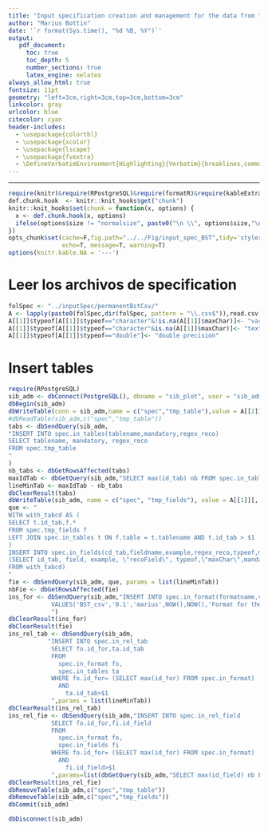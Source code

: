 ```yaml
---
title: "Input specification creation and management for the data from the Dry Forest plots from Colombia (red BST-COL)."
author: "Marius Bottin"
date: '`r format(Sys.time(), "%d %B, %Y")`'
output: 
   pdf_document:
     toc: true
     toc_depth: 5
     number_sections: true
     latex_engine: xelatex
always_allow_html: true
fontsize: 11pt
geometry: "left=3cm,right=3cm,top=3cm,bottom=3cm"
linkcolor: gray
urlcolor: blue
citecolor: cyan
header-includes:
  - \usepackage{colortbl}
  - \usepackage{xcolor}       
  - \usepackage{lscape}
  - \usepackage{fvextra}
  - \DefineVerbatimEnvironment{Highlighting}{Verbatim}{breaklines,commandchars=\\\{\}}
--- 
```



***************

```r
require(knitr)&require(RPostgreSQL)&require(formatR)&require(kableExtra)
def.chunk.hook  <- knitr::knit_hooks$get("chunk")
knitr::knit_hooks$set(chunk = function(x, options) {
  x <- def.chunk.hook(x, options)
  ifelse(options$size != "normalsize", paste0("\n \\", options$size,"\n\n", x, "\n\n \\normalsize"), x)
})
opts_chunk$set(cache=F,fig.path="../../Fig/input_spec_BST",tidy='styler',cache.rebuild = F,formatSQL = TRUE, size='scriptsize',
               echo=T, message=T, warning=T)
options(knitr.kable.NA = '---')
```

# Leer los archivos de specification


```r
folSpec <- "../inputSpec/permanentBstCsv/"
A <- lapply(paste0(folSpec,dir(folSpec, pattern = "\\.csv$")),read.csv)
A[[1]]$typeof[A[[1]]$typeof=="character"&!is.na(A[[1]]$maxChar)]<- "varchar"
A[[1]]$typeof[A[[1]]$typeof=="character"&is.na(A[[1]]$maxChar)]<- "text"
A[[1]]$typeof[A[[1]]$typeof=="double"]<- "double precision"
```

# Insert tables

```r
require(RPostgreSQL)
sib_adm <- dbConnect(PostgreSQL(), dbname = "sib_plot", user = "sib_adm", password = "sib")
dbBegin(sib_adm)
dbWriteTable(conn = sib_adm,name = c("spec","tmp_table"),value = A[[2]], temporary = T)
#dbReadTable(sib_adm,c("spec","tmp_table"))
tabs <- dbSendQuery(sib_adm,
"INSERT INTO spec.in_tables(tablename,mandatory,regex_reco)
SELECT tablename, mandatory, regex_reco
FROM spec.tmp_table
"
)
nb_tabs <- dbGetRowsAffected(tabs)
maxIdTab <- dbGetQuery(sib_adm,"SELECT max(id_tab) nb FROM spec.in_tables")$nb
lineMinTab <- maxIdTab - nb_tabs
dbClearResult(tabs)
dbWriteTable(sib_adm, name = c("spec", "tmp_fields"), value = A[[1]][,!apply(A[[1]],2,function(x)all(is.na(x)))], temporary = T)
que <- "
WITH with_tabcd AS (
SELECT t.id_tab,f.*
FROM spec.tmp_fields f
LEFT JOIN spec.in_tables t ON f.table = t.tablename AND t.id_tab > $1
)
INSERT INTO spec.in_fields(cd_tab,fieldname,example,regex_reco,typeof,max_char,mandatory,extra,regex_field,comment)
(SELECT id_tab, field, example, \"recoField\", typeof,\"maxChar\",mandatory,false,regex,NULL
FROM with_tabcd)
"
fie <- dbSendQuery(sib_adm, que, params = list(lineMinTab))
nbFie <- dbGetRowsAffected(fie)
ins_for <- dbSendQuery(sib_adm,"INSERT INTO spec.in_format(formatname,version,created_by,creation_date,install_date,description)
            VALUES('BST_csv','0.1','marius',NOW(),NOW(),'Format for the \"red BST-COL\" consisting of a group of csv files')
            ")
dbClearResult(ins_for)
dbClearResult(fie)
ins_rel_tab <- dbSendQuery(sib_adm,
           "INSERT INTO spec.in_rel_tab
            SELECT fo.id_for,ta.id_tab
            FROM 
              spec.in_format fo,
              spec.in_tables ta
            WHERE fo.id_for= (SELECT max(id_for) FROM spec.in_format)
              AND
                ta.id_tab>$1
            ",params = list(lineMinTab))
dbClearResult(ins_rel_tab)
ins_rel_fie <- dbSendQuery(sib_adm,"INSERT INTO spec.in_rel_field
            SELECT fo.id_for,fi.id_field
            FROM
              spec.in_format fo,
              spec.in_fields fi
            WHERE fo.id_for= (SELECT max(id_for) FROM spec.in_format)
              AND
                fi.id_field>$1
            ",params=list(dbGetQuery(sib_adm,"SELECT max(id_field) nb FROM spec.in_fields")$nb - nbFie))
dbClearResult(ins_rel_fie)
dbRemoveTable(sib_adm,c("spec","tmp_table"))
dbRemoveTable(sib_adm,c("spec","tmp_fields"))
dbCommit(sib_adm)
```




```r
dbDisconnect(sib_adm)
```


